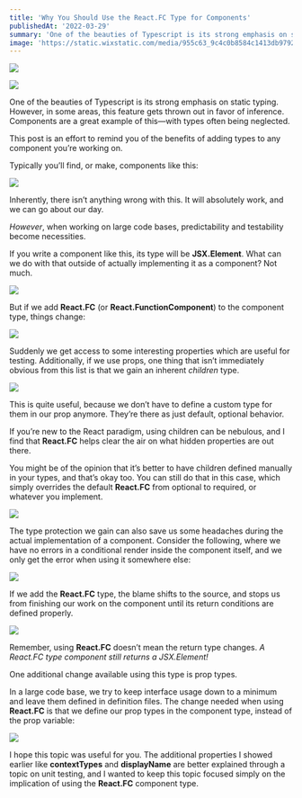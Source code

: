 ```yaml
---
title: 'Why You Should Use the React.FC Type for Components'
publishedAt: '2022-03-29'
summary: 'One of the beauties of Typescript is its strong emphasis on static typing. However, in some areas, this feature gets thrown out in favor of inference. Components are a great example of this—with types often being neglected.'
image: 'https://static.wixstatic.com/media/955c63_9c4c0b8584c1413db9792fc620ac5457~mv2.png/v1/fill/w_740,h_490,al_c,lg_1,q_90,enc_auto/955c63_9c4c0b8584c1413db9792fc620ac5457~mv2.png'
---
```


![](https://static.wixstatic.com/media/955c63_9c4c0b8584c1413db9792fc620ac5457~mv2.png/v1/fill/w_740,h_490,al_c,lg_1,q_90,enc_auto/955c63_9c4c0b8584c1413db9792fc620ac5457~mv2.png)

[![](https://img.shields.io/badge/Originally%20Posted%20%40-Bravo%20LT-blue?style=for-the-badge)](https://www.bravolt.com)

One of the beauties of Typescript is its strong emphasis on static typing. However, in some areas, this feature gets thrown out in favor of inference. Components are a great example of this—with types often being neglected.

This post is an effort to remind you of the benefits of adding types to any component you’re working on.

Typically you’ll find, or make, components like this:

![](https://static.wixstatic.com/media/955c63_022ced1584f0487cb65986daa067441f~mv2.png/v1/fill/w_295,h_82,al_c,q_85,enc_auto/955c63_022ced1584f0487cb65986daa067441f~mv2.png)

Inherently, there isn’t anything wrong with this. It will absolutely work, and we can go about our day.

_However_, when working on large code bases, predictability and testability become necessities.

If you write a component like this, its type will be **JSX.Element**. What can we do with that outside of actually implementing it as a component? Not much.

![](https://static.wixstatic.com/media/955c63_f58308ded42e4337ad5c4e48c3b8fcec~mv2.png/v1/fill/w_341,h_343,al_c,q_85,enc_auto/955c63_f58308ded42e4337ad5c4e48c3b8fcec~mv2.png)

But if we add **React.FC** (or **React.FunctionComponent**) to the component type, things change:

![](https://static.wixstatic.com/media/955c63_04cfd59b47994967a51a5e7416be0703~mv2.png/v1/fill/w_360,h_388,al_c,lg_1,q_85,enc_auto/955c63_04cfd59b47994967a51a5e7416be0703~mv2.png)

Suddenly we get access to some interesting properties which are useful for testing. Additionally, if we use props, one thing that isn’t immediately obvious from this list is that we gain an inherent _children_ type.

![](https://static.wixstatic.com/media/955c63_c5373ee5f8904272959de6f24c7f43d1~mv2.png/v1/fill/w_360,h_72,al_c,q_85,usm_0.66_1.00_0.01,enc_auto/955c63_c5373ee5f8904272959de6f24c7f43d1~mv2.png)

This is quite useful, because we don’t have to define a custom type for them in our prop anymore. They’re there as just default, optional behavior.

If you’re new to the React paradigm, using children can be nebulous, and I find that **React.FC** helps clear the air on what hidden properties are out there.

You might be of the opinion that it’s better to have children defined manually in your types, and that’s okay too. You can still do that in this case, which simply overrides the default **React.FC** from optional to required, or whatever you implement.

![](https://static.wixstatic.com/media/955c63_8df78a29b2e84e2e8e81d4da7808aa47~mv2.png/v1/fill/w_360,h_144,al_c,q_85,usm_0.66_1.00_0.01,enc_auto/955c63_8df78a29b2e84e2e8e81d4da7808aa47~mv2.png)

The type protection we gain can also save us some headaches during the actual implementation of a component. Consider the following, where we have no errors in a conditional render inside the component itself, and we only get the error when using it somewhere else:

![](https://static.wixstatic.com/media/955c63_247d1bd10d0c46ea8e246bdc777eb131~mv2.png/v1/fill/w_360,h_110,al_c,q_85,usm_0.66_1.00_0.01,enc_auto/955c63_247d1bd10d0c46ea8e246bdc777eb131~mv2.png)

If we add the **React.FC** type, the blame shifts to the source, and stops us from finishing our work on the component until its return conditions are defined properly.

![](https://static.wixstatic.com/media/955c63_8f301dcd4df54ace989540f433f97ab2~mv2.png/v1/fill/w_360,h_107,al_c,q_85,usm_0.66_1.00_0.01,enc_auto/955c63_8f301dcd4df54ace989540f433f97ab2~mv2.png)

Remember, using **React.FC** doesn’t mean the return type changes. _A React.FC type component still returns a JSX.Element!_

One additional change available using this type is prop types.

In a large code base, we try to keep interface usage down to a minimum and leave them defined in definition files. The change needed when using **React.FC** is that we define our prop types in the component type, instead of the prop variable:

![](https://static.wixstatic.com/media/955c63_7939083edcdc408ca5be0d1fe18e507c~mv2.png/v1/fill/w_360,h_153,al_c,lg_1,q_85,enc_auto/955c63_7939083edcdc408ca5be0d1fe18e507c~mv2.png)

I hope this topic was useful for you. The additional properties I showed earlier like **contextTypes** and **displayName** are better explained through a topic on unit testing, and I wanted to keep this topic focused simply on the implication of using the **React.FC** component type.
